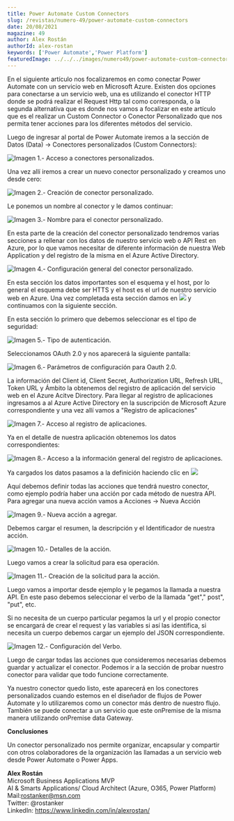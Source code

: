 ```yaml
---
title: Power Automate Custom Connectors
slug: /revistas/numero-49/power-automate-custom-connectors
date: 20/08/2021
magazine: 49
author: Alex Rostán
authorId: alex-rostan
keywords: ['Power Automate','Power Platform']
featuredImage: ../../../images/numero49/power-automate-custom-connectors/image1.png
---
```



En el siguiente artículo nos focalizaremos en como conectar Power
Automate con un servicio web en Microsoft Azure. Existen dos opciones
para conectarse a un servicio web, una es utilizando el conector HTTP
donde se podrá realizar el Request Http tal como corresponda, o la
segunda alternativa que es donde nos vamos a focalizar en este artículo
que es el realizar un Custom Connector o Conector Personalizado que nos
permita tener acciones para los diferentes métodos del servicio.

Luego de ingresar al portal de Power Automate iremos a la sección de
Datos (Data) -> Conectores personalizados (Custom Connectors):

![Imagen 1.- Acceso a conectores personalizados.](../../../images/numero49/power-automate-custom-connectors/image1.png)

Una vez allí iremos a crear un nuevo conector personalizado y creamos
uno desde cero:

![Imagen 2.- Creación de conector personalizado.](../../../images/numero49/power-automate-custom-connectors/image2.png)

Le ponemos un nombre al conector y le damos continuar:

![Imagen 3.- Nombre para el conector personalizado.](../../../images/numero49/power-automate-custom-connectors/image3.png)


En esta parte de la creación del conector personalizado tendremos varias
secciones a rellenar con los datos de nuestro servicio web o API Rest en
Azure, por lo que vamos necesitar de diferente información de nuestra
Web Application y del registro de la misma en el Azure Active Directory.

![Imagen 4.- Configuración general del conector personalizado.](../../../images/numero49/power-automate-custom-connectors/image4.png)


En esta sección los datos importantes son el esquema y el host, por lo
general el esquema debe ser HTTS y el host es el url de nuestro servicio
web en Azure. Una vez completada esta sección damos en ![](../../../images/numero49/power-automate-custom-connectors/image5.png) y continuamos con la siguiente sección.

En esta sección lo primero que debemos seleccionar es el tipo de
seguridad:

![Imagen 5.- Tipo de autenticación.](../../../images/numero49/power-automate-custom-connectors/image6.png)

Seleccionamos OAuth 2.0 y nos aparecerá la siguiente pantalla:

![Imagen 6.- Parámetros de configuración para Oauth 2.0.](../../../images/numero49/power-automate-custom-connectors/image7.png)


La información del Client id, Client Secret, Authorization URL, Refresh
URL, Token URL y Ámbito la obtenemos del registro de aplicación del
servicio web en el Azure Acitve Directory. Para llegar al registro de
aplicaciones ingresamos a al Azure Active Directory en la suscripción de
Microsoft Azure correspondiente y una vez allí vamos a "Registro de
aplicaciones"

![Imagen 7.- Acceso al registro de aplicaciones.](../../../images/numero49/power-automate-custom-connectors/image8.png)

Ya en el detalle de nuestra aplicación obtenemos los datos
correspondientes:

![Imagen 8.- Acceso a la información general del registro de aplicaciones.](../../../images/numero49/power-automate-custom-connectors/image9.png)

Ya cargados los datos pasamos a la definición haciendo clic en ![](../../../images/numero49/power-automate-custom-connectors/image10.png)

Aquí debemos definir todas las acciones que tendrá nuestro conector,
como ejemplo podría haber una acción por cada método de nuestra API.
Para agregar una nueva acción vamos a Acciones -> Nueva Acción

![Imagen 9.- Nueva acción a agregar.](../../../images/numero49/power-automate-custom-connectors/image11.png)

Debemos cargar el resumen, la descripción y el Identificador de nuestra
acción.

![Imagen 10.- Detalles de la acción.](../../../images/numero49/power-automate-custom-connectors/image12.png)


Luego vamos a crear la solicitud para esa operación.

![Imagen 11.- Creación de la solicitud para la acción.](../../../images/numero49/power-automate-custom-connectors/image13.png)

Luego vamos a importar desde ejemplo y le pegamos la llamada a nuestra
API. En este paso debemos seleccionar el verbo de la llamada "get","
post", "put", etc.

Si no necesita de un cuerpo particular pegamos la url y el propio
conector se encargará de crear el request y las variables si así las
identifica, si necesita un cuerpo debemos cargar un ejemplo del JSON
correspondiente.

![Imagen 12.- Configuración del Verbo.](../../../images/numero49/power-automate-custom-connectors/image14.png)

Luego de cargar todas las acciones que consideremos necesarias debemos
guardar y actualizar el conector. Podemos ir a la sección de probar
nuestro conector para validar que todo funcione correctamente.

Ya nuestro conector quedo listo, este aparecerá en los conectores
personalizados cuando estemos en el diseñador de flujos de Power
Automate y lo utilizaremos como un conector más dentro de nuestro flujo.
También se puede conectar a un servicio que este onPremise de la misma
manera utilizando onPremise data Gateway.

**Conclusiones**

Un conector personalizado nos permite organizar, encapsular y compartir
con otros colaboradores de la organización las llamadas a un servicio
web desde Power Automate o Power Apps.


**Alex Rostán** <br />
Microsoft Business Applications MVP <br />
AI & Smarts Applications/ Cloud Architect (Azure, O365, Power Platform) <br />
Mail:<rostanker@msn.com> <br />
Twitter: @rostanker <br />
LinkedIn: <https://www.linkedin.com/in/alexrostan/> <br />